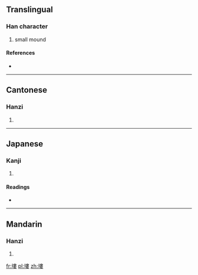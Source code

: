 ==Translingual==

===Han character===
{{Han char|rn=32|rad=土|as=11|sn=14|four=4514<sub>4</sub>|canj=土中中女 (GLLV)}}

# small mound

====References====
* {{Han ref|kx=0237.110|dkj=05403|dj=0475.180|hdz=10480.040|uh=587F|ud=22655|bh=E15C|bd=57692}}

----

==Cantonese==

===Hanzi===
{{yue-hanzi|jyut=|y=lau5}}

# {{defn|Cantonese|sort=土11}}

----

==Japanese==

===Kanji===
{{ja-kanji|grade=|rs=土11}}

# {{defn|Japanese|sort=土11}}

====Readings====
* {{ja-readings|on=[[ろう]] (rō), [[る]] (ru)|kun=[[つち]] (tsuchi), [[つか]] (tsuka)}}

----

==Mandarin==

===Hanzi===
{{cmn-hanzi|pin=[[lǒu]] ([[lou3]])|wg=lou<sup>3</sup>}}

# {{defn|Mandarin|sort=土11}}

[[fr:塿]]
[[pl:塿]]
[[zh:塿]]